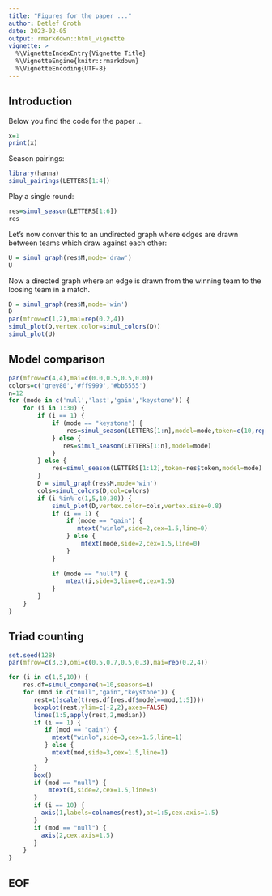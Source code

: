 ```yaml
---
title: "Figures for the paper ..."
author: Detlef Groth
date: 2023-02-05
output: rmarkdown::html_vignette
vignette: >
  %\VignetteIndexEntry{Vignette Title}
  %\VignetteEngine{knitr::rmarkdown}
  %\VignetteEncoding{UTF-8}
---
```


## Introduction

Below you find the code for the paper ...

```r
x=1
print(x)
```

Season pairings:

```r
library(hanna)
simul_pairings(LETTERS[1:4])
```

Play a single round:

```r
res=simul_season(LETTERS[1:6])
res
```

Let's now conver this to an undirected graph where edges are drawn between
teams which draw against each other:

```r
U = simul_graph(res$M,mode='draw')
U
```

Now a directed graph where an edge is drawn from the winning team to the loosing team in a match.

```r
D = simul_graph(res$M,mode='win')
D
par(mfrow=c(1,2),mai=rep(0.2,4))
simul_plot(D,vertex.color=simul_colors(D))
simul_plot(U)
```

## Model comparison

```r
par(mfrow=c(4,4),mai=c(0.0,0.5,0.5,0.0))
colors=c('grey80','#ff9999','#bb5555')
n=12
for (mode in c('null','last','gain','keystone')) {
    for (i in 1:30) {
        if (i == 1) {
            if (mode == "keystone") {
                res=simul_season(LETTERS[1:n],model=mode,token=c(10,rep(5,n-1)))
            } else {
               res=simul_season(LETTERS[1:n],model=mode)
            }
        } else {
            res=simul_season(LETTERS[1:12],token=res$token,model=mode)
        }  
        D = simul_graph(res$M,mode='win') 
        cols=simul_colors(D,col=colors)
        if (i %in% c(1,5,10,30)) {
            simul_plot(D,vertex.color=cols,vertex.size=0.8)
            if (i == 1) {
                if (mode == "gain") {
                   mtext("winlo",side=2,cex=1.5,line=0)
                } else {
                    mtext(mode,side=2,cex=1.5,line=0)
                }   
            }
        
            if (mode == "null") {
                mtext(i,side=3,line=0,cex=1.5)
            }
        }
    }   
}
```

## Triad counting

```r
set.seed(128) 
par(mfrow=c(3,3),omi=c(0.5,0.7,0.5,0.3),mai=rep(0.2,4))  

for (i in c(1,5,10)) {
    res.df=simul_compare(n=10,seasons=i) 
    for (mod in c("null","gain","keystone")) {  
       rest=t(scale(t(res.df[res.df$model==mod,1:5]))) 
       boxplot(rest,ylim=c(-2,2),axes=FALSE) 
       lines(1:5,apply(rest,2,median)) 
       if (i == 1) {
          if (mod == "gain") {
            mtext("winlo",side=3,cex=1.5,line=1)
          } else {
            mtext(mod,side=3,cex=1.5,line=1)
          }
       }
       box()
       if (mod == "null") {
           mtext(i,side=2,cex=1.5,line=3)
       }
       if (i == 10) {
         axis(1,labels=colnames(rest),at=1:5,cex.axis=1.5)
       }
       if (mod == "null") {
         axis(2,cex.axis=1.5)
       }
    } 
}

```
## EOF



